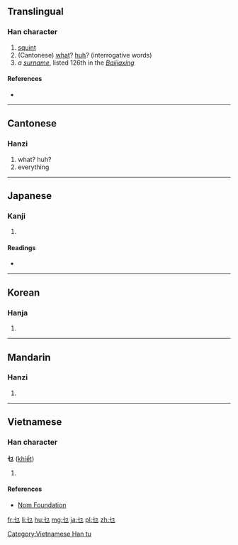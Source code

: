 ==Translingual==

===Han character===
{{Han char|rn=5|rad=乙|as=01|sn=2|four=47712|canj=PN,PS,XPN}}

# [[squint]]
# (Cantonese) [[what]]? [[huh]]? (interrogative words)
# ''a [[surname]]'', listed 126th in the ''[[:w:Baijiaxing|Baijiaxing]]''

====References====
* {{Han ref|kx=0083.180|dkj=00166|dj=0168.010|hdz=10049.090|uh=4E5C|ud=20060|bh=C941|bd=51521}}

----

==Cantonese==

===Hanzi===
{{yue-hanzi|jyut=[[mat1]], [[me1]], [[me2]], [[me5]], [[mi1]], [[ne6]]|y=mat1, me1, me2, me5, mi1, ne6}}

# what? huh?
# everything
----

==Japanese==

===Kanji===
{{ja-kanji|grade=|rs=乙01}}

# {{defn|lang=ja|sort=乙01}}

====Readings====
* {{ja-readings|on=[[ば]] (ba), [[め]] (me)|kun=[[やぶにらみ]] (yabunirami)}}

----

==Korean==

===Hanja===
{{ko-hanja|hangeul=먀|rv=mya|mr=mya}}

# {{defn|lang=ko|sort=乙01}}

----

==Mandarin==

===Hanzi===
{{cmn-hanzi|pin=[[miē]] ([[mie1]]), [[niè]] ([[nie4]])|wg=mieh<sup>1</sup>}}

# {{defn|lang=cmn|sort=乙01}}

----

==Vietnamese==

===Han character===
'''乜''' ([[khiết]])

# {{defn|lang=vi}}

====References====
*[http://nomfoundation.org/common/nom_details.php?codepoint=4e5c Nom Foundation]

[[Category:Vietnamese Han tu]]

[[fr:乜]]
[[li:乜]]
[[hu:乜]]
[[mg:乜]]
[[ja:乜]]
[[pl:乜]]
[[zh:乜]]